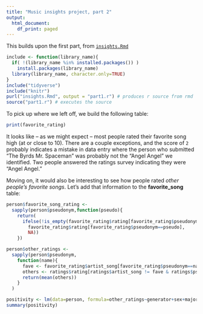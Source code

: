```yaml
---
title: "Music insights project, part 2"
output:
  html_document:
    df_print: paged
---
```


This builds upon the first part, from [`insights.Rmd`](insights.html)
```r
include <- function(library_name){
  if( !(library_name %in% installed.packages()) )
    install.packages(library_name) 
  library(library_name, character.only=TRUE)
}
include("tidyverse")
include("knitr")
purl("insights.Rmd", output = "part1.r") # produces r source from rmd
source("part1.r") # executes the source
```

To pick up where we left off, we build the following table:

```r
print(favorite_rating)
```

It looks like -- as we might expect -- most people rated their favorite song high (at or close to 10). There are a couple exceptions, and the score of `2` probably indicates a mistake in data entry where the person who submitted "The Byrds Mr. Spaceman" was probably not the "Angel Angel" we identified. Two people answered the ratings survey indicating they were "Angel Angel."

Moving on, it would also be interesting to see how people rated *other people's favorite songs*. Let's add that information to the **favorite_song** table:

```r
person$favorite_song_rating <- 
  sapply(person$pseudonym,function(pseudo){
    return(
      ifelse(!is_empty(favorite_rating$rating[favorite_rating$pseudonym==pseudo]),
        favorite_rating$rating[favorite_rating$pseudonym==pseudo],
        NA))
    })

person$other_ratings <- 
  sapply(person$pseudonym,
    function(name){
      fave <- favorite_rating$artist_song[favorite_rating$pseudonym==name]
      others <- ratings$rating[ratings$artist_song != fave & ratings$pseudonym==name]
      return(mean(others))
    }
  )

positivity <- lm(data=person, formula=other_ratings~generator+sex+major+academic_level+birth_year+favorite_song_rating)
summary(positivity)
```


